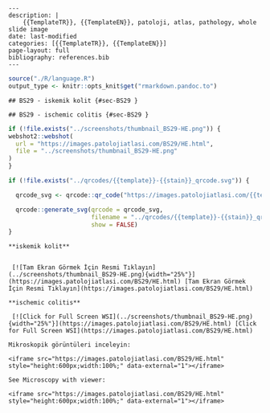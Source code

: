 

```comment
---
description: |
    {{TemplateTR}}, {{TemplateEN}}, patoloji, atlas, pathology, whole slide image
date: last-modified
categories: [{{TemplateTR}}, {{TemplateEN}}]
page-layout: full
bibliography: references.bib
---
```





```r
source("./R/language.R")
output_type <- knitr::opts_knit$get("rmarkdown.pandoc.to")
```


```asis
## BS29 - iskemik kolit {#sec-BS29 }
```


```asis
## BS29 - ischemic colitis {#sec-BS29 }
```






```r
if (!file.exists("../screenshots/thumbnail_BS29-HE.png")) {
webshot2::webshot(
  url = "https://images.patolojiatlasi.com/BS29/HE.html",
  file = "../screenshots/thumbnail_BS29-HE.png"
)
}
```




```r
if (!file.exists("../qrcodes/{{template}}-{{stain}}_qrcode.svg")) {

  qrcode_svg <- qrcode::qr_code("https://images.patolojiatlasi.com/{{template}}/{{stain}}.html")

  qrcode::generate_svg(qrcode = qrcode_svg,
                       filename = "../qrcodes/{{template}}-{{stain}}_qrcode.svg",
                       show = FALSE)
}
```




 















 






:::: {.content-hidden when-format="pdf"}





::::





:::: {.content-visible when-format="pdf"}






::::




:::: {.content-hidden when-format="pdf"}





::::





:::: {.content-visible when-format="pdf"}






::::














```asis

**iskemik kolit**


 [![Tam Ekran Görmek İçin Resmi Tıklayın](../screenshots/thumbnail_BS29-HE.png){width="25%"}](https://images.patolojiatlasi.com/BS29/HE.html) [Tam Ekran Görmek İçin Resmi Tıklayın](https://images.patolojiatlasi.com/BS29/HE.html)
```

```asis

**ischemic colitis**

 [![Click for Full Screen WSI](../screenshots/thumbnail_BS29-HE.png){width="25%"}](https://images.patolojiatlasi.com/BS29/HE.html) [Click for Full Screen WSI](https://images.patolojiatlasi.com/BS29/HE.html)

```









 






:::: {.content-hidden when-format="pdf"}





::::





:::: {.content-visible when-format="pdf"}






::::




:::: {.content-hidden when-format="pdf"}





::::





:::: {.content-visible when-format="pdf"}






::::
























```asis
Mikroskopik görüntüleri inceleyin:

<iframe src="https://images.patolojiatlasi.com/BS29/HE.html" style="height:600px;width:100%;" data-external="1"></iframe>

```





```asis

See Microscopy with viewer:

<iframe src="https://images.patolojiatlasi.com/BS29/HE.html" style="height:600px;width:100%;" data-external="1"></iframe>

```



















